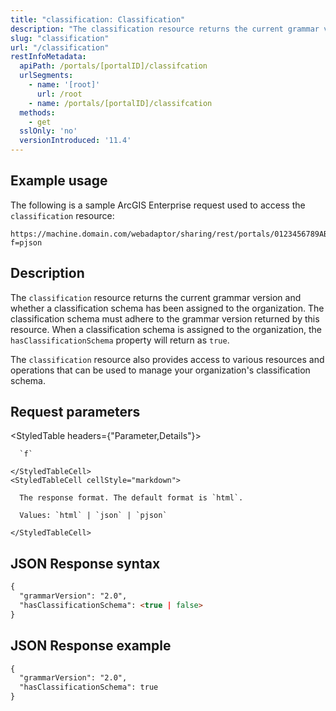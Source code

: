 ```yaml
---
title: "classification: Classification"
description: "The classification resource returns the current grammar version and whether a classification schema has been assigned to the organization."
slug: "classification"
url: "/classification"
restInfoMetadata:
  apiPath: /portals/[portalID]/classifcation
  urlSegments:
    - name: '[root]'
      url: /root
    - name: /portals/[portalID]/classifcation
  methods:
    - get
  sslOnly: 'no'
  versionIntroduced: '11.4'
---
```


## Example usage

The following is a sample ArcGIS Enterprise request used to access the `classification` resource:

```other
https://machine.domain.com/webadaptor/sharing/rest/portals/0123456789ABCDEF/classification?f=pjson

```

## Description

The `classification` resource returns the current grammar version and whether a classification schema has been assigned to the organization. The classification schema must adhere to the grammar version returned by this resource. When a classification schema is assigned to the organization, the `hasClassificationSchema` property will return as `true`.

The `classification` resource also provides access to various resources and operations that can be used to manage your organization's classification schema.

## Request parameters

<StyledTable headers={"Parameter,Details"}>
  <StyledTableRow>
    <StyledTableCell cellStyle="markdown">

      `f`

    </StyledTableCell>
    <StyledTableCell cellStyle="markdown">

      The response format. The default format is `html`.

      Values: `html` | `json` | `pjson`

    </StyledTableCell>
  </StyledTableRow>
</StyledTable>

## JSON Response syntax

```markdown
{
  "grammarVersion": "2.0",
  "hasClassificationSchema": <true | false> 
}

```

## JSON Response example

```markdown
{
  "grammarVersion": "2.0",
  "hasClassificationSchema": true
}

```
